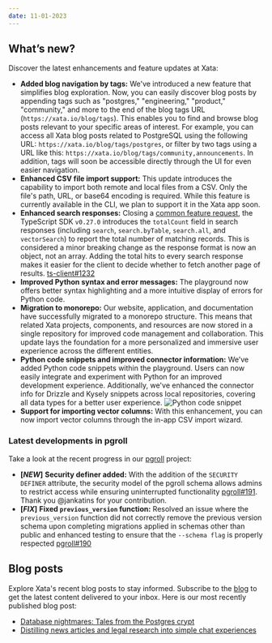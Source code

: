 ```yaml
---
date: 11-01-2023
---
```


## What’s new?

Discover the latest enhancements and feature updates at Xata:

- **Added blog navigation by tags:** We've introduced a new feature that simplifies blog exploration. Now, you can easily discover blog posts by appending tags such as "postgres," "engineering," "product," "community," and more to the end of the blog tags URL (`https://xata.io/blog/tags`). This enables you to find and browse blog posts relevant to your specific areas of interest. For example, you can access all Xata blog posts related to PostgreSQL using the following URL: `https://xata.io/blog/tags/postgres`, or filter by two tags using a URL like this: `https://xata.io/blog/tags/community,announcements`. In addition, tags will soon be accessible directly through the UI for even easier navigation.
- **Enhanced CSV file import support:** This update introduces the capability to import both remote and local files from a CSV. Only the file's path, URL, or base64 encoding is required. While this feature is currently available in the CLI, we plan to support it in the Xata app soon.
- **Enhanced search responses:** Closing a [common feature request](https://xata.canny.io/feature-requests/p/include-total-hits-in-search-response), the TypeScript SDK `v0.27.0` introduces the `totalCount` field in search responses (including `search`, `search.byTable`, `search.all`, and `vectorSearch`) to report the total number of matching records. This is considered a minor breaking change as the response format is now an object, not an array. Adding the total hits to every search response makes it easier for the client to decide whether to fetch another page of results. [ts-client#1232](https://github.com/xataio/client-ts/pull/1232)
- **Improved Python syntax and error messages:** The playground now offers better syntax highlighting and a more intuitive display of errors for Python code.
- **Migration to monorepo:** Our website, application, and documentation have successfully migrated to a monorepo structure. This means that related Xata projects, components, and resources are now stored in a single repository for improved code management and collaboration. This update lays the foundation for a more personalized and immersive user experience across the different entities.
- **Python code snippets and improved connector information:** We’ve added Python code snippets within the playground. Users can now easily integrate and experiment with Python for an improved development experience. Additionally, we've enhanced the connector info for Drizzle and Kysely snippets across local repositories, covering all data types for a better user experience.
    ![Python code snippet](images/python-code-snippet.png)
- **Support for importing vector columns:** With this enhancement, you can now import vector columns through the in-app CSV import wizard.

### Latest developments in pgroll  

Take a look at the recent progress in our [pgroll](https://github.com/xataio/pgroll) project:

- **[_NEW_]** **Security definer added:** With the addition of the `SECURITY DEFINER` attribute, the security model of the pgroll schema allows admins to restrict access while ensuring uninterrupted functionality [pgroll#191](https://github.com/xataio/pgroll/pull/191). Thank you @jankatins for your contribution.  
- **[_FIX_]** **Fixed `previous_version` function:** Resolved an issue where the `previous_version` function did not correctly remove the previous version schema upon completing migrations applied in schemas other than public and enhanced testing to ensure that the `--schema flag` is properly respected [pgroll#190](https://github.com/xataio/pgroll/pull/190)

## Blog posts

Explore Xata's recent blog posts to stay informed. Subscribe to the [blog](https://xata.io/blog) to get the latest content delivered to your inbox. Here is our most recently published blog post:

- [Database nightmares: Tales from the Postgres crypt](https://xata.io/blog/database-horrors)
- [Distilling news articles and legal research into simple chat experiences](https://xata.io/blog/community-spotlight-chat-search-experiences)

